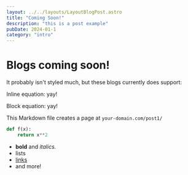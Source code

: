 ```yaml
---
layout: ../../layouts/LayoutBlogPost.astro
title: "Coming Soon!"
description: "this is a post example"
pubDate: 2024-01-1
category: "intro"
---
```



# Blogs coming soon!

It probably isn't styled much, but these blogs currently does support:

Inline equation: <Latex formula="a^2 + b^2 = c^2" displayMode={false} /> yay!

Block equation: <Latex formula="a^2 + b^2 = c^2" displayMode={true} /> yay!

This Markdown file creates a page at `your-domain.com/post1/`

```python
def f(x):
    return x**2
```


- **bold** and _italics._
- lists
- [links](https://astro.build)
- and more!
